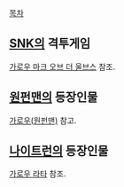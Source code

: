 [[목차]]
== [[SNK]]의 격투게임 ==
[[가로우 마크 오브 더 울브스]] 참조.

== [[원펀맨]]의 등장인물 ==
[[가로우(원펀맨)]] 참고.

== [[나이트런]]의 등장인물 ==
[[가로우 라타]] 참조.
